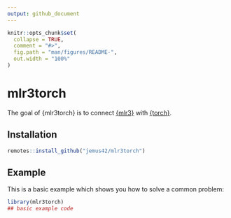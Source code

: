 ```yaml
---
output: github_document
---
```


<!-- README.md is generated from README.Rmd. Please edit that file -->

```r
knitr::opts_chunk$set(
  collapse = TRUE,
  comment = "#>",
  fig.path = "man/figures/README-",
  out.width = "100%"
)
```

# mlr3torch

<!-- badges: start -->
<!-- badges: end -->

The goal of {mlr3torch} is to connect [{mlr3}](https://github.com/mlr-org/mlr3) with [{torch}](https://github.com/mlverse/torch).

## Installation

<!-- You can install the released version of mlr3torch from [CRAN](https://CRAN.R-project.org) with: -->

<!-- ``` r -->
<!-- install.packages("mlr3torch") -->
<!-- ``` -->

```r
remotes::install_github("jemus42/mlr3torch")
```


## Example

This is a basic example which shows you how to solve a common problem:

```r
library(mlr3torch)
## basic example code
```

